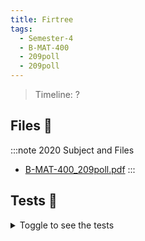 ```yaml
---
title: Firtree
tags:
  - Semester-4
  - B-MAT-400
  - 209poll
  - 209poll
---
```

> Timeline: ?


## Files 📂

:::note 2020 Subject and Files
- [B-MAT-400_209poll.pdf](https://github.com/Studio-17/Epitech-Subjects/raw/main/Semester-4/B-MAT-400/209poll/209poll/B-MAT-400_209poll.pdf)
:::

## Tests 🤖
<details>
  <summary>Toggle to see the tests</summary>
  <div>
Yo
  </div>
</details>
